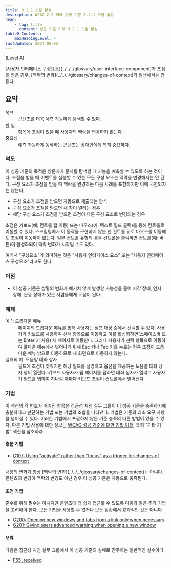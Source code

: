 ```yaml
---
title: 3.2.1 초점 활성
description: WCAG 2.2 이해 성공 기준 3.2.1 초점 활성
head:
    - tag: title
      content: 성공 기준 이해 3.2.1 초점 활성
tableOfContents:
    maxHeadingLevel: 4
lastUpdated: 2024-05-02
---
```



(Level A)

<Card title="성공 기준(SC)">
[사용자 인터페이스 구성요소](../../../glossary/user-interface-component)가 초점을 받은 경우, [맥락의 변화](../../../glossary/changes-of-context)가 발생해서는 안 된다.
</Card>

## 요약

<dl>
<dt>목표</dt>
<dd>콘텐츠를 더욱 예측 가능하게 탐색할 수 있다.</dd>
<dt>할 일</dt>
<dd>항목에 초점이 있을 때 사용자의 맥락을 변경하지 않는다.</dd>
<dt>중요성</dt>
<dd>예측 가능하게 동작하는 콘텐츠는 장애인에게 특히 중요하다.</dd>
</dl>

### 의도

이 성공 기준의 목적은 방문자가 문서를 탐색할 때 기능을 예측할 수 있도록 하는 것이다. 초점을 받을 때 이벤트를 실행할 수 있는 모든 구성 요소는 맥락을 변경해서는 안 된다. 구성 요소가 초점을 받을 때 맥락을 변경하는 다음 사례를 포함하지만 이에 국한되지는 않는다.

*   구성 요소가 초점을 받으면 자동으로 제출되는 양식
*   구성 요소가 초점을 받으면 새 창이 열리는 경우
*   해당 구성 요소가 초점을 받으면 초점이 다른 구성 요소로 변경되는 경우

초점은 키보드(예: 컨트롤 탭 이동) 또는 마우스(예: 텍스트 필드 클릭)를 통해 컨트롤로 이동할 수 있다. 스크립팅에서 이 동작을 구현하지 않는 한 컨트롤 위로 마우스를 이동해도 초점이 이동하지 않는다. 일부 컨트롤 유형의 경우 컨트롤을 클릭하면 컨트롤(예: 버튼)이 활성화되어 맥락 변화가 시작될 수도 있다.

<Card title="참고">
여기서 "구성요소"가 의미하는 것은 "사용자 인터페이스 요소" 또는 "사용자 인터페이스 구성요소"라고도 한다.
</Card>

### 이점

*   이 성공 기준은 상황의 변화가 예기치 않게 발생할 가능성을 줄여 시각 장애, 인지 장애, 운동 장애가 있는 사람들에게 도움이 된다.

### 예제

<dl>
    <dt>예 1: 드롭다운 메뉴</dt>
    <dd>
        페이지의 드롭다운 메뉴를 통해 사용자는 점프 대상 중에서 선택할 수 있다. 사용자가 키보드를 사용하여 선택 항목으로 이동하고 이를 활성화하면(스페이스바 또는 Enter 키 사용) 새 페이지로 이동한다.
        그러나 사용자가 선택 항목으로 이동하여 풀다운 메뉴에서 벗어나기 위해 Esc 키나 Tab 키를 누르는 경우 초점이 드롭다운 메뉴 밖으로 이동하므로 새 화면으로 이동하지 않는다.
    </dd>
    <dt>실패의 예: 도움말 대화 상자</dt>
    <dd>
        필드에 초점이 맞춰지면 해당 필드를 설명하고 옵션을 제공하는 도움말 대화 상자 창이 열린다. 키보드 사용자가 웹 페이지를 탭하면 대화 상자가 열리고 사용자가 필드를 탭하여 지나갈 때마다 키보드 초점이
        컨트롤에서 멀어진다.
    </dd>
</dl>

### 기법

이 섹션의 각 번호가 매겨진 항목은 접근성 지침 실무 그룹이 이 성공 기준을 충족하기에 충분하다고 판단하는 기법 또는 기법의 조합을 나타낸다. 기법은 기준의 최소 요구 사항을 넘어설 수 있다. 이러한 기법에서 포괄하지 않은 기준 충족의 다른 방법이 있을 수 있다. 다른 기법 사용에 대한 정보는 [WCAG 성공 기준에 대한 기법 이해](../understanding-techniques), 특히 "기타 기법" 섹션을 참조하라.

#### 충분 기법

*   [G107: Using "activate" rather than "focus" as a trigger for changes of context](https://www.w3.org/WAI/WCAG22/Techniques/general/G107)

<Card title="참고">
내용의 변화가 항상 [맥락의 변화](../../../glossary/changes-of-context)는 아니다. 콘텐츠의 변경이 맥락의 변경도 아닌 경우 이 성공 기준은 자동으로 충족된다.
</Card>

#### 조언 기법

준수를 위해 필수는 아니지만 콘텐츠에 더 쉽게 접근할 수 있도록 다음과 같은 추가 기법을 고려해야 한다. 모든 기법을 사용할 수 없거나 모든 상황에서 효과적인 것은 아니다.

*   [G200: Opening new windows and tabs from a link only when necessary](https://www.w3.org/WAI/WCAG22/Techniques/general/G200)
*   [G201: Giving users advanced warning when opening a new window](https://www.w3.org/WAI/WCAG22/Techniques/general/G201)

#### 오류

다음은 접근성 지침 실무 그룹에서 이 성공 기준의 실패로 간주하는 일반적인 실수이다.

*   [F55: received](https://www.w3.org/WAI/WCAG22/Techniques/failures/F55)

